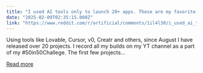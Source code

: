 ```yaml
---
title: "I used AI tools only to launch 20+ apps. These are my favorite prompts!"
date: "2025-02-09T02:35:15.000Z"
link: "https://www.reddit.com/r/artificial/comments/1il4l30/i_used_ai_tools_only_to_launch_20_apps_these_are/"
---
```


Using tools like Lovable, Cursor, v0, Creatr and others, since August I have released over 20 projects. I record all my builds on my YT channel as a part of my #50in50Challege.
 The first few projects...

[Read more](https://www.reddit.com/r/artificial/comments/1il4l30/i_used_ai_tools_only_to_launch_20_apps_these_are/)
